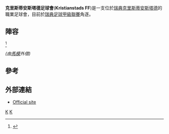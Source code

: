 {{Infobox football club |
  clubname = 克里斯蒂安斯塔德足球會|
  image    = <!-- 檔案不存在 [[image:Kristianstads_FF.png|image:Kristianstads FF.png]] -->|
  fullname = Kristianstads<br />Fotbollsförening |
  nickname =  |
  founded  = {{start date and age|df=yes|1990}} |
  ground   = [[克里斯蒂安斯塔德|克里斯蒂安斯塔德]][[Kristianstads_IP|Kristianstads IP]] |
  capacity = 6,000 |
  chairman =  |
  manager  = Christian Carlsson |
  league   = [[瑞典足球甲級聯賽|瑞典足球甲級聯賽]] |
  season   = 2014 |
  position = 瑞典足球甲級聯賽, 10th
|pattern_la1=
|pattern_b1=
|pattern_ra1=
|leftarm1=000080
|body1=000080
|rightarm1=000080
|shorts1=FFFFFF
|socks1=FFFFFF
|pattern_la2=
|pattern_b2=
|pattern_ra2=
|leftarm2=FFFFFF
|body2=FFFFFF
|rightarm2=FFFFFF
|shorts2=FFFFFF
|socks2=000080 |
}}
'''克里斯蒂安斯塔德足球會'''('''Kristianstads FF''')是一支位於[[瑞典|瑞典]][[克里斯蒂安斯塔德|克里斯蒂安斯塔德]]的職業足球會，目前於[[瑞典足球甲級聯賽|瑞典足球甲級聯賽]]角逐。

==陣容==
{{updated|2015年8月11日}}<ref>{{cite web |url=http://www3.idrottonline.se/KristianstadsFF-Fotboll/VaraLag/Division1/ |title=存档副本 |accessdate=2015年8月10日 |deadurl=yes |archiveurl=https://web.archive.org/web/20160113050146/http://www3.idrottonline.se/KristianstadsFF-Fotboll/VaraLag/Division1/ |archivedate=2016年1月13日 |df= }}</ref>

{{Fs start}}
{{Fs player|no= 1|nat=SWE|pos=GK|name=Mirza Selimović}}
{{Fs player|no=3|nat=SWE|pos=DF|name=Sebastian Åkerman}}
{{Fs player|no= 4|nat=SWE|pos=DF|name=Simon Henningsson}}
{{Fs player|no=5|nat=GMB|pos=DF|name=[[Mohammed_Mbye|Mohammed Mbye]]}}
{{Fs player|no=6|nat=SWE|pos=MF|name=Albert Ejupi}}
{{Fs player|no= 7|nat=SWE|pos=MF|name=Mohammed al-Farhan}}
{{Fs player|no= 8|nat=SWE|pos=MF|name=Henrik Fribrock}}
{{Fs player|no= 9|nat=SWE|pos=MF|name=Joel Nilsson}}
{{Fs player|no=10|nat=SWE|pos=MF|name=Nahom Girmai Netabay}}
{{Fs player|no=11|nat=SWE|pos=MF|name=[[Daniel_Nicklasson|Daniel Nicklasson]]}}
{{Fs player|no=12|nat=SWE|pos=MF|name=Ylber Ejupi}}
{{Fs player|no=13|nat=SWE|pos=MF|name=Masud Faiz}}
{{Fs mid}}
{{Fs player|no=16|nat=SWE|pos=DF|name=Christoffer Ekström}}
{{Fs player|no=17|nat=SWE|pos=FW|name=[[Adam_Berner|Adam Berner]]}}
{{Fs player|no=19|nat=SWE|pos=FW|name=[[Andréas_Grahm|Andréas Grahm]]}}
{{Fs player|no=20|nat=SWE|pos=FW|name=Sadmir Zeković}}
{{Fs player|no=21|nat=SWE|pos=DF|name=Anton Bloom}}
{{Fs player|no=22|nat=AUT|pos=MF|name=Nikola Rajković}}
{{Fs player|no=30|nat=SWE|pos=GK|name=Svante Hildeman}}
{{Fs player|no=50|nat=SWE|pos=GK|name=Alexander Iván}}
{{Fs player|no=–|nat=SWE|pos=GK|name=Sixten Mohlin}} ''(由[[馬模FF|馬模]]外借)''
{{Fs player|no=–|nat=NGA|pos=DF|name=[[Augustine_Jibrin|Augustine Jibrin]]}}
{{Fs player|no=–|nat=NGA|pos=FW|name=Izuchukwu Emeh}}
{{Fs end}}

==參考==
{{Reflist}}

==外部連結==
* [https://web.archive.org/web/20100316203309/http://www.kristianstadsff.se/ Official site]

[[Category:1990年建立的足球俱樂部|K]]
[[Category:瑞典足球俱樂部|K]]